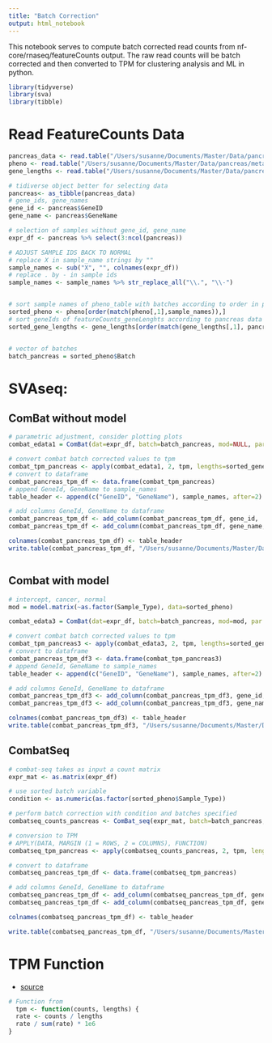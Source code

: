 ```yaml
---
title: "Batch Correction"
output: html_notebook
---
```


This notebook serves to compute batch corrected read counts from nf-core/rnaseq/featureCounts output.
The raw read counts will be batch corrected and then converted to TPM for clustering analysis and 
ML in python.


```r
library(tidyverse)
library(sva)
library(tibble)
```


# Read FeatureCounts Data

```r

pancreas_data <- read.table("/Users/susanne/Documents/Master/Data/pancreas/merged_featureCounts_all_pancreas.txt", sep="\t", header=TRUE)
pheno <- read.table("/Users/susanne/Documents/Master/Data/pancreas/metadata_all_pancreas_with_batches.csv", sep=";", header=TRUE)
gene_lengths <- read.table("/Users/susanne/Documents/Master/Data/pancreas/featureCounts_geneLengths.txt", sep= ",", header=TRUE)

# tidiverse object better for selecting data
pancreas<- as_tibble(pancreas_data)
# gene_ids, gene_names
gene_id <- pancreas$GeneID
gene_name <- pancreas$GeneName

# selection of samples without gene_id, gene_name
expr_df <- pancreas %>% select(3:ncol(pancreas))

# ADJUST SAMPLE IDS BACK TO NORMAL
# replace X in sample_name strings by ""
sample_names <- sub("X", "", colnames(expr_df))
# replace . by - in sample ids
sample_names <- sample_names %>% str_replace_all("\\.", "\\-") 


# sort sample names of pheno_table with batches according to order in pancreas_data‚
sorted_pheno <- pheno[order(match(pheno[,1],sample_names)),]
# sort geneIds of featureCounts_geneLenghts according to pancreas data GeneIds
sorted_gene_lengths <- gene_lengths[order(match(gene_lengths[,1], pancreas_data$GeneID)),]


# vector of batches
batch_pancreas = sorted_pheno$Batch

```


# SVAseq: 



## ComBat without model

```r

# parametric adjustment, consider plotting plots
combat_edata1 = ComBat(dat=expr_df, batch=batch_pancreas, mod=NULL, par.prior=TRUE, prior.plots=FALSE)

# convert combat batch corrected values to tpm
combat_tpm_pancreas <- apply(combat_edata1, 2, tpm, lengths=sorted_gene_lengths$GeneLength)
# convert to dataframe
combat_pancreas_tpm_df <- data.frame(combat_tpm_pancreas)
# append GeneId, GeneName to sample_names
table_header <- append(c("GeneID", "GeneName"), sample_names, after=2)

# add columns GeneId, GeneName to dataframe 
combat_pancreas_tpm_df <- add_column(combat_pancreas_tpm_df, gene_id, .before=1)
combat_pancreas_tpm_df <- add_column(combat_pancreas_tpm_df, gene_name, .before=2)

colnames(combat_pancreas_tpm_df) <- table_header
write.table(combat_pancreas_tpm_df, "/Users/susanne/Documents/Master/Data/pancreas/ComBat_corrected_TPM_all_pancreas.txt", sep="\t", row.names = FALSE, col.names =  TRUE, quote=FALSE)



```


## Combat with model

```r
# intercept, cancer, normal
mod = model.matrix(~as.factor(Sample_Type), data=sorted_pheno)

combat_edata3 = ComBat(dat=expr_df, batch=batch_pancreas, mod=mod, par.prior=TRUE)

# convert combat batch corrected values to tpm
combat_tpm_pancreas3 <- apply(combat_edata3, 2, tpm, lengths=sorted_gene_lengths$GeneLength)
# convert to dataframe
combat_pancreas_tpm_df3 <- data.frame(combat_tpm_pancreas3)
# append GeneId, GeneName to sample_names
table_header <- append(c("GeneID", "GeneName"), sample_names, after=2)

# add columns GeneId, GeneName to dataframe 
combat_pancreas_tpm_df3 <- add_column(combat_pancreas_tpm_df3, gene_id, .before=1)
combat_pancreas_tpm_df3 <- add_column(combat_pancreas_tpm_df3, gene_name, .before=2)

colnames(combat_pancreas_tpm_df3) <- table_header
write.table(combat_pancreas_tpm_df3, "/Users/susanne/Documents/Master/Data/pancreas/ComBatModel_corrected_TPM_all_pancreas.txt", sep="\t", row.names = FALSE, col.names =  TRUE, quote=FALSE)

```


## CombatSeq

```r

# combat-seq takes as input a count matrix
expr_mat <- as.matrix(expr_df)

# use sorted batch variable
condition <- as.numeric(as.factor(sorted_pheno$Sample_Type))

# perform batch correction with condition and batches specified
combatseq_counts_pancreas <- ComBat_seq(expr_mat, batch=batch_pancreas, group=condition, full_mod=TRUE)

# conversion to TPM
# APPLY(DATA, MARGIN (1 = ROWS, 2 = COLUMNS), FUNCTION)
combatseq_tpm_pancreas <- apply(combatseq_counts_pancreas, 2, tpm, lengths=sorted_gene_lengths$GeneLength)

# convert to dataframe
combatseq_pancreas_tpm_df <- data.frame(combatseq_tpm_pancreas)

# add columns GeneId, GeneName to dataframe 
combatseq_pancreas_tpm_df <- add_column(combatseq_pancreas_tpm_df, gene_id, .before=1)
combatseq_pancreas_tpm_df <- add_column(combatseq_pancreas_tpm_df, gene_name, .before=2)

colnames(combatseq_pancreas_tpm_df) <- table_header

write.table(combatseq_pancreas_tpm_df, "/Users/susanne/Documents/Master/Data/pancreas/CombatSeq_corrected_TPM_all_pancreas.txt", sep="\t", row.names = FALSE, col.names =  TRUE, quote=FALSE)


```

# TPM Function

* [source](https://gist.github.com/slowkow/c6ab0348747f86e2748b)

```r

# Function from 
  tpm <- function(counts, lengths) {
  rate <- counts / lengths
  rate / sum(rate) * 1e6
}
```




